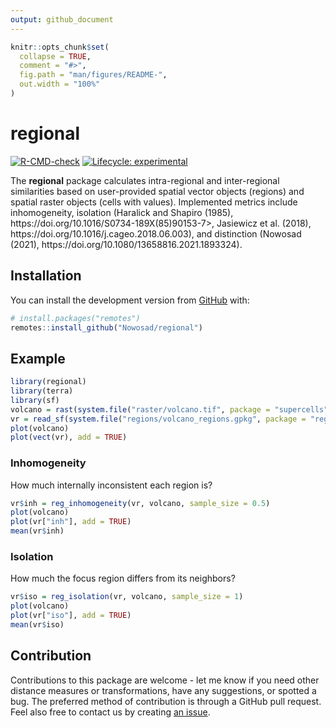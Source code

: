 ```yaml
---
output: github_document
---
```


<!-- README.md is generated from README.Rmd. Please edit that file -->

```r
knitr::opts_chunk$set(
  collapse = TRUE,
  comment = "#>",
  fig.path = "man/figures/README-",
  out.width = "100%"
)
```

# regional

<!-- badges: start -->
[![R-CMD-check](https://github.com/Nowosad/regional/workflows/R-CMD-check/badge.svg)](https://github.com/Nowosad/regional/actions)
[![Lifecycle: experimental](https://img.shields.io/badge/lifecycle-experimental-orange.svg)](https://lifecycle.r-lib.org/articles/stages.html#experimental)
<!-- badges: end -->

The **regional** package calculates intra-regional and inter-regional similarities based on user-provided spatial vector objects (regions) and spatial raster objects (cells with values).
Implemented metrics include inhomogeneity, isolation (Haralick and Shapiro (1985), https://doi.org/10.1016/S0734-189X(85)90153-7>, Jasiewicz et al. (2018), https://doi.org/10.1016/j.cageo.2018.06.003), and distinction (Nowosad (2021), https://doi.org/10.1080/13658816.2021.1893324).

## Installation

<!-- You can install the released version of regional from [CRAN](https://CRAN.R-project.org) with: -->

<!-- ``` r -->
<!-- install.packages("regional") -->
<!-- ``` -->

You can install the development version from [GitHub](https://github.com/) with:

``` r
# install.packages("remotes")
remotes::install_github("Nowosad/regional")
```

## Example

```r
library(regional)
library(terra)
library(sf)
volcano = rast(system.file("raster/volcano.tif", package = "supercells"))
vr = read_sf(system.file("regions/volcano_regions.gpkg", package = "regional"))
plot(volcano)
plot(vect(vr), add = TRUE)
```

### Inhomogeneity

How much internally inconsistent each region is?

```r
vr$inh = reg_inhomogeneity(vr, volcano, sample_size = 0.5)
plot(volcano)
plot(vr["inh"], add = TRUE)
mean(vr$inh)
```

### Isolation

How much the focus region differs from its neighbors?

```r
vr$iso = reg_isolation(vr, volcano, sample_size = 1)
plot(volcano)
plot(vr["iso"], add = TRUE)
mean(vr$iso)
```

## Contribution

Contributions to this package are welcome - let me know if you need other distance measures or transformations, have any suggestions, or spotted a bug. 
The preferred method of contribution is through a GitHub pull request. 
Feel also free to contact us by creating [an issue](https://github.com/nowosad/regional/issues).

